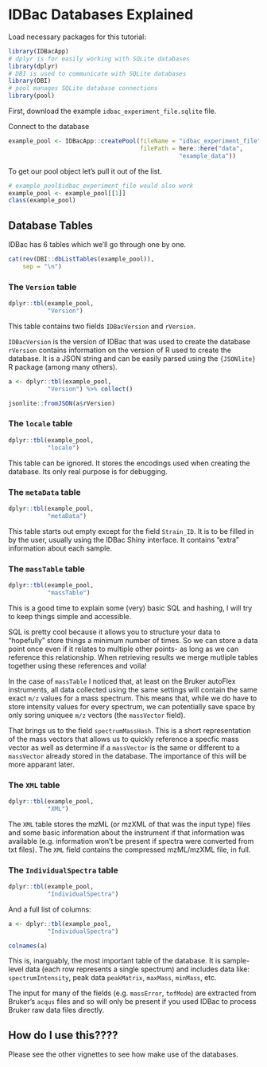 
# IDBac Databases Explained


Load necessary packages for this tutorial:
```r
library(IDBacApp)
# dplyr is for easily working with SQLite databases
library(dplyr)
# DBI is used to communicate with SQLite databases
library(DBI)
# pool manages SQLite database connections
library(pool)
```


First, download the example `idbac_experiment_file.sqlite` file.



Connect to the database


```r
example_pool <- IDBacApp::createPool(fileName = "idbac_experiment_file",
                                     filePath = here::here("data",
                                                "example_data"))

```

To get our pool object let's pull it out of the list.
```r
# example_pool$idbac_experiment_file would also work 
example_pool <- example_pool[[1]]
class(example_pool)
```

## Database Tables

IDBac has 6 tables which we'll go through one by one.

```r
cat(rev(DBI::dbListTables(example_pool)),
    sep = "\n")
```


### The `Version` table
```r
dplyr::tbl(example_pool,
           "Version")
```

This table contains two fields `IDBacVersion` and `rVersion`.

`IDBacVersion`  is the version of IDBac that was used to create the database
`rVersion` contains information on the version of R used to create the database. It is a JSON string and can be easily parsed using the `{JSONlite}` R package (among many others).

```r
a <- dplyr::tbl(example_pool,
           "Version") %>% collect()

jsonlite::fromJSON(a$rVersion)
```






### The `locale` table
```r
dplyr::tbl(example_pool,
           "locale")
```

This table can be ignored. It stores the encodings used when creating the database. Its only real purpose is for debugging. 


### The `metaData` table
```r
dplyr::tbl(example_pool,
           "metaData")
```

This table starts out empty except for the field `Strain_ID`. It is to be filled in by the user, usually using the IDBac Shiny interface. It contains "extra" information about each sample.






### The `massTable` table
```r
dplyr::tbl(example_pool,
           "massTable")
```


This is a good time to explain some (very) basic SQL and hashing, I will try to keep things simple and accessible. 

SQL is pretty cool because it allows you to structure your data to "hopefully" store things a minimum number of times. So we can store a data point once even if it relates to multiple other points- as long as we can reference this relationship. When retrieving results we merge mutliple tables together using these references and voila!

In the case of `massTable` I noticed that, at least on the Bruker autoFlex instruments, all data collected using the same settings will contain the same exact `m/z` values for a mass spectrum. This means that, while we do have to store intensity values for every spectrum, we can potentially save space by only soring uniquee `m/z` vectors (the `massVector` field).


That brings us to the field `spectrumMassHash`. This is a short representation of the mass vectors that allows us to quickly reference a specfic mass vector as well as determine if a `massVector` is the same or different to a `massVector` already stored in the database. The importance of this will be more apparant later.





### The `XML` table
```r
dplyr::tbl(example_pool,
           "XML")
```

The `XML` table stores the mzML (or mzXML of that was the input type) files and some basic information about the instrument if that information was available (e.g. information won't be present if spectra were converted from txt files). The `XML` field contains the compressed mzML/mzXML file, in full.



### The `IndividualSpectra` table
```r
dplyr::tbl(example_pool,
           "IndividualSpectra")
```


And a full list of columns:

```r
a <- dplyr::tbl(example_pool,
           "IndividualSpectra")

colnames(a)
```

This is, inarguably, the most important table of the database. It is sample-level data (each row represents a single spectrum) and includes data like: `spectrumIntensity`, peak data `peakMatrix`, `maxMass`, `minMass`, etc.

The input for many of the fields (e.g. `massError`, `tofMode`) are extracted from Bruker's `acqus` files and so will only be present if you used IDBac to process Bruker raw data files directly.



## How do I use this????

Please see the other vignettes to see how make use of the databases. 







